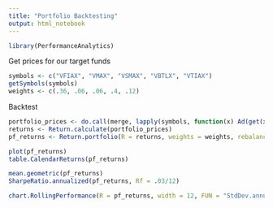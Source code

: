 ```yaml
---
title: "Portfolio Backtesting"
output: html_notebook
---
```



```r
library(PerformanceAnalytics)
```

Get prices for our target funds
```r
symbols <- c("VFIAX", "VMAX", "VSMAX", "VBTLX", "VTIAX")
getSymbols(symbols)
weights <- c(.36, .06, .06, .4, .12)
```

Backtest
```r
portfolio_prices <- do.call(merge, lapply(symbols, function(x) Ad(get(x))))
returns <- Return.calculate(portfolio_prices)
pf_returns <- Return.portfolio(R = returns, weights = weights, rebalance_on = "quarters")
```
```r
plot(pf_returns)
table.CalendarReturns(pf_returns)
```

```r
mean.geometric(pf_returns)
SharpeRatio.annualized(pf_returns, Rf = .03/12)
```
```r
chart.RollingPerformance(R = pf_returns, width = 12, FUN = "StdDev.annualized")
```


